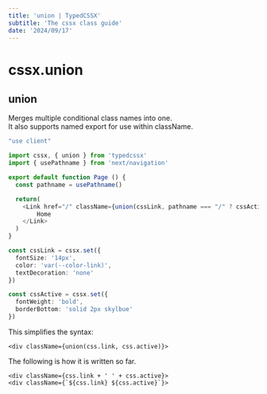 ```yaml
---
title: 'union | TypedCSSX'
subtitle: 'The cssx class guide'
date: '2024/09/17'
---
```


<TocBot />

# cssx.union
## union

Merges multiple conditional class names into one.  
It also supports named export for use within className.
```ts title="Something.tsx"
"use client"

import cssx, { union } from 'typedcssx'
import { usePathname } from 'next/navigation'

export default function Page () {
  const pathname = usePathname()

  return(
    <Link href="/" className={union(cssLink, pathname === "/" ? cssActive : "")}>
        Home        
    </Link>
  )
}

const cssLink = cssx.set({
  fontSize: '14px',
  color: 'var(--color-link)',
  textDecoration: 'none'
})

const cssActive = cssx.set({
  fontWeight: 'bold',
  borderBottom: 'solid 2px skylbue'
})
```
This simplifies the syntax:
```tsx
<div className={union(css.link, css.active)}>
```

The following is how it is written so far.
```tsx
<div className={css.link + ' ' + css.active}>
<div className={`${css.link} ${css.active}`}>
```